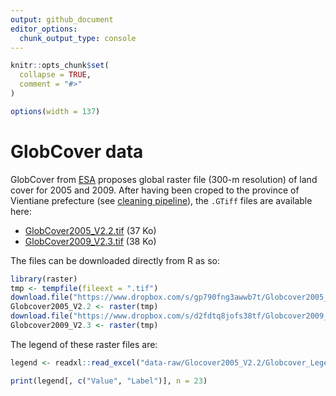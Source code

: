 ```yaml
---
output: github_document
editor_options: 
  chunk_output_type: console
---
```


<!-- README.md is generated from README.Rmd. Please edit that file -->

```r
knitr::opts_chunk$set(
  collapse = TRUE,
  comment = "#>"
)

options(width = 137)
```
# GlobCover data

<!-- badges: start -->
<!-- badges: end -->

GlobCover from [ESA](http://due.esrin.esa.int/page_globcover.php) proposes
global raster file (300-m resolution) of land cover for 2005 and 2009. After
having been croped to the province of Vientiane prefecture (see
[cleaning pipeline](https://ecomore2.github.io/globcover/make_data.html)),
the `.GTiff` files are available here:

* [GlobCover2005_V2.2.tif](https://www.dropbox.com/s/gp790fng3awwb7t/Globcover2005_V2.2.tif?raw=1) (37 Ko)
* [GlobCover2009_V2.3.tif](https://www.dropbox.com/s/d2fdtq8jofs38tf/Globcover2009_V2.3.tif?raw=1) (38 Ko)

The files can be downloaded directly from R as so:

```r
library(raster)
tmp <- tempfile(fileext = ".tif")
download.file("https://www.dropbox.com/s/gp790fng3awwb7t/Globcover2005_V2.2.tif?raw=1", tmp)
Globcover2005_V2.2 <- raster(tmp)
download.file("https://www.dropbox.com/s/d2fdtq8jofs38tf/Globcover2009_V2.3.tif?raw=1", tmp)
Globcover2009_V2.3 <- raster(tmp)
```

The legend of these raster files are:

```r
legend <- readxl::read_excel("data-raw/Glocover2005_V2.2/Globcover_Legend.xls")
```

```r
print(legend[, c("Value", "Label")], n = 23)
```

